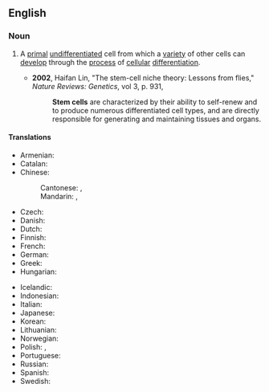 {{also|stemcell|stem-cell}}
==English==
{{wikipedia}}

===Noun===
{{en-noun}}

# {{lb|en|medicine|cytology}} A [[primal]] [[undifferentiated]] cell from which a [[variety]] of other cells can [[develop]] through the [[process]] of [[cellular]] [[differentiation]].
#* '''2002''', Haifan Lin, "The stem-cell niche theory: Lessons from flies," ''Nature Reviews: Genetics'', vol 3, p. 931,
#*: '''Stem cells''' are characterized by their ability to self-renew and to produce numerous differentiated cell types, and are directly responsible for generating and maintaining tissues and organs.

====Translations====
{{trans-top|primal undifferentiated cell}}
* Armenian: {{t|hy|ցողունային բջիջ}}
* Catalan: {{t|ca|cèl·lula mare|f}}
* Chinese:
*: Cantonese: {{t|yue|幹細胞|sc=Hani}}, {{t|yue|干细胞|tr=gon3 sai3 baau1|sc=Hani}}
*: Mandarin: {{t+|cmn|幹細胞|sc=Hani}}, {{t+|cmn|干细胞|tr=gànxìbāo|sc=Hani}}
* Czech: {{t|cs|kmenová buňka|f}}
* Danish: {{t+|da|stamcelle}}
* Dutch: {{t+|nl|stamcel|f}}
* Finnish: {{t+|fi|kantasolu}}
* French: {{t+|fr|cellule souche|f}}
* German: {{t+|de|Stammzelle|f}}
* Greek: {{t+|el|βλαστοκύτταρο|n}}
* Hungarian: {{t+|hu|őssejt}}
{{trans-mid}}
* Icelandic: {{t|is|stofnfruma|f}}
* Indonesian: {{t+|id|sel induk}}
* Italian: {{t+|it|cellula staminale|f}}
* Japanese: {{t+|ja|幹細胞|tr=かんさいぼう, kansaibō}}
* Korean: {{t|ko|줄기세포}}
* Lithuanian: {{t|lt|kamieninė ląstelė|f}}
* Norwegian: {{t|no|stamcelle}}
* Polish: {{t+|pl|komórka macierzysta|f}}, {{t|pl|komórka pnia|f}}
* Portuguese: {{t|pt|célula-tronco|f}}
* Russian: {{t+|ru|стволова́я кле́тка|f}}
* Spanish: {{t+|es|célula madre|f}}
* Swedish: {{t+|sv|stamcell|c}}
{{trans-bottom}}